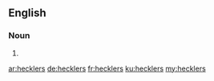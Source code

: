 ==English==

===Noun===
{{head|en|plural}}

# {{plural of|heckler|lang=en}}

[[ar:hecklers]]
[[de:hecklers]]
[[fr:hecklers]]
[[ku:hecklers]]
[[my:hecklers]]